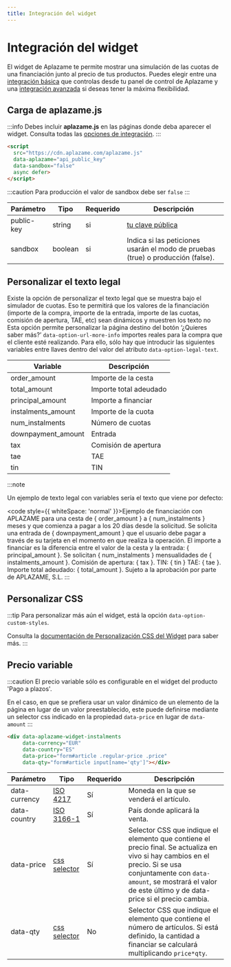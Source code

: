 ```yaml
---
title: Integración del widget
---
```



# Integración del widget
El widget de Aplazame te permite mostrar una simulación de las cuotas de una financiación junto al precio de tus productos. Puedes elegir entre una [integración básica](installment-payment#integración-básica) que controlas desde tu panel de control de Aplazame y una [integración avanzada](installment-payment#integración-avanzada) si deseas tener la máxima flexibilidad.

## Carga de aplazame.js

:::info
  Debes incluir <strong>aplazame.js</strong> en las páginas donde deba aparecer el widget. Consulta todas las <a href="../sdk-javascript/#integracion">opciones de integración</a>.
:::

```html title="Carga de la librería Aplazame"
<script
  src="https://cdn.aplazame.com/aplazame.js"
  data-aplazame="api_public_key"
  data-sandbox="false"
  async defer>
</script>
```

:::caution
Para producción el valor de sandbox debe ser `false`
:::

|<Translate id="table.parameter">Parámetro</Translate> | <Translate id="table.type">Tipo</Translate> | <Translate id="table.required">Requerido</Translate> | <Translate id="table.description">Descripción</Translate>|
|---------|---------|---------|---------|
|public-key | string | si | [tu clave pública](https://vendors.aplazame.com)
|sandbox | boolean | si | Indica si las peticiones usarán el modo de pruebas (true) o producción (false).


## Personalizar el texto legal

Existe la opción de personalizar el texto legal que se muestra bajo el simulador de cuotas. Eso te permitirá que los valores de la financiación (importe de la compra, importe de la entrada, importe de las cuotas, comisión de apertura, TAE, etc) sean dinámicos y muestren los	texto	no	Esta opción permite personalizar la página destino del botón ‘¿Quieres saber más?’
`data-option-url-more-info` importes reales para la compra que el cliente esté realizando. Para ello, sólo hay que introducir las siguientes variables entre llaves dentro del valor del atributo <code>data-option-legal-text</code>.

|<Translate id="table.var">Variable</Translate> | <Translate id="table.desc">Descripción</Translate> |
--------- | ----
|order_amount | Importe de la cesta
|total_amount | Importe total adeudado
|principal_amount | Importe a financiar
|instalments_amount | Importe de la cuota
|num_instalments | Número de cuotas
|downpayment_amount | Entrada
|tax | Comisión de apertura
|tae | TAE
|tin | TIN

:::note

  Un ejemplo de texto legal con variables sería el texto que viene por defecto:

  <code style={{ whiteSpace: 'normal' }}>Ejemplo de financiación con APLAZAME para una cesta de &#123; order_amount &#125; a &#123; num_instalments  &#125; meses y que comienza a pagar a los 20 días desde la solicitud. Se solicita una entrada de &#123; downpayment_amount  &#125; que el usuario debe pagar a través de su tarjeta en el momento en que realiza la operación. El importe a financiar es la diferencia entre el valor de la cesta y la entrada: &#123; principal_amount  &#125;. Se solicitan &#123; num_instalments  &#125; mensualidades de &#123; instalments_amount  &#125;. Comisión de apertura: &#123; tax  &#125;. TIN: &#123; tin  &#125; TAE: &#123; tae  &#125;. Importe total adeudado: &#123; total_amount  &#125;. Sujeto a la aprobación por parte de APLAZAME, S.L.</code>
:::

## Personalizar CSS

:::tip
  Para personalizar más aún el widget, está la opción <code>data-option-custom-styles</code>.

  Consulta la [documentación de Personalización CSS del Widget](./custom-styles/) para saber más.
:::


## Precio variable

:::caution
  El precio variable sólo es configurable en el widget del producto 'Pago a plazos'.

  En el caso, en que se prefiera usar un valor dinámico de un elemento de la página en lugar de un valor preestablecido, este puede definirse mediante un selector css indicado en la propiedad `data-price` en lugar de `data-amount`
:::

``` html
<div data-aplazame-widget-instalments
     data-currency="EUR"
     data-country="ES"
     data-price="form#article .regular-price .price"
     data-qty="form#article input[name='qty']"></div>
```

|<Translate id="table.parameter">Parámetro</Translate> | <Translate id="table.type">Tipo</Translate> | <Translate id="table.required">Requerido</Translate> | <Translate id="table.description">Descripción</Translate>|
|---------|---------|---------|---------|
|data-currency | [ISO 4217](https://es.wikipedia.org/wiki/ISO_4217) | Sí | Moneda en la que se venderá el artículo.
|data-country | [ISO 3166-1](https://es.wikipedia.org/wiki/ISO_3166-1) | Sí | País donde aplicará la venta.
|data-price | [css selector](https://developer.mozilla.org/en/docs/Web/Guide/CSS/Getting_started/Selectors) | Sí | Selector CSS que indique el elemento que contiene el precio final. Se actualiza en vivo si hay cambios en el precio. Si se usa conjuntamente con `data-amount`, se mostrará el valor de este último y de data-price si el precio cambia.
|data-qty | [css selector](https://developer.mozilla.org/en/docs/Web/Guide/CSS/Getting_started/Selectors) | No | Selector CSS que indique el elemento que contiene el número de artículos. Si está definido, la cantidad a financiar se calculará multiplicando `price*qty`.


